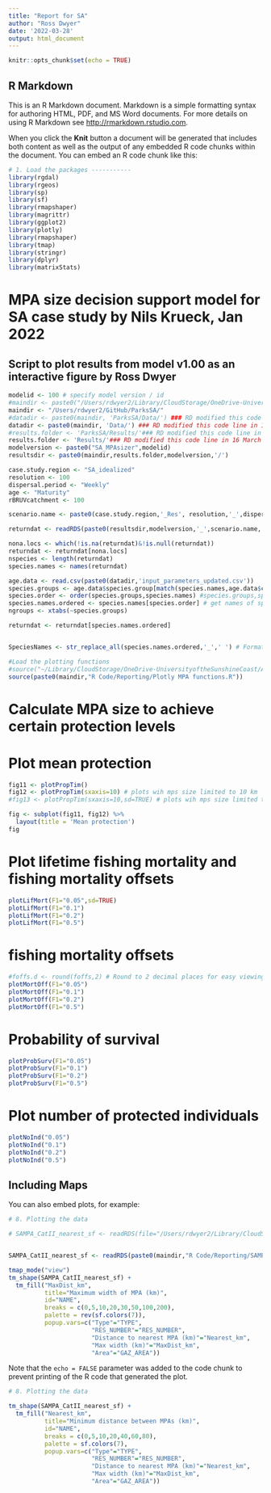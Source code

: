 ```yaml
---
title: "Report for SA"
author: "Ross Dwyer"
date: '2022-03-28'
output: html_document
---
```


```r
knitr::opts_chunk$set(echo = TRUE)
```

## R Markdown

This is an R Markdown document. Markdown is a simple formatting syntax for authoring HTML, PDF, and MS Word documents. For more details on using R Markdown see <http://rmarkdown.rstudio.com>.

When you click the **Knit** button a document will be generated that includes both content as well as the output of any embedded R code chunks within the document. You can embed an R code chunk like this:

```r
# 1. Load the packages -----------
library(rgdal)
library(rgeos)
library(sp)
library(sf)
library(rmapshaper)
library(magrittr)
library(ggplot2)
library(plotly)
library(rmapshaper)
library(tmap)
library(stringr)
library(dplyr)
library(matrixStats)
```

# MPA size decision support model for SA case study by Nils Krueck, Jan 2022  
## Script to plot results from model v1.00 as an interactive figure by Ross Dwyer                             

```r
modelid <- 100 # specify model version / id
#maindir <- paste0("/Users/rdwyer2/Library/CloudStorage/OneDrive-UniversityoftheSunshineCoast/Australia/Flinders",'/')
maindir <- "/Users/rdwyer2/GitHub/ParksSA/"
#datadir <- paste0(maindir, 'ParksSA/Data/') ### RD modified this code line in 16 March 2022
datadir <- paste0(maindir, 'Data/') ### RD modified this code line in 16 March 2022
#results.folder <- 'ParksSA/Results/'### RD modified this code line in 16 March 2022
results.folder <- 'Results/'### RD modified this code line in 16 March 2022
modelversion <- paste0("SA_MPAsizer",modelid)
resultsdir <- paste0(maindir,results.folder,modelversion,'/')
```

```r
case.study.region <- "SA_idealized"
resolution <- 100
dispersal.period <- "Weekly"
age <- "Maturity"
rBRUVcatchment <- 100
```

```r
scenario.name <- paste0(case.study.region,'_Res', resolution,'_',dispersal.period,'_AgeAt',age,'_rBRUV',rBRUVcatchment)

returndat <- readRDS(paste0(resultsdir,modelversion,'_',scenario.name,'_returndat.RDS'))

nona.locs <- which(!is.na(returndat)&!is.null(returndat))
returndat <- returndat[nona.locs]
nspecies <- length(returndat)
species.names <- names(returndat) 

age.data <- read.csv(paste0(datadir,'input_parameters_updated.csv'))
species.groups <- age.data$species.group[match(species.names,age.data$common.name)]
species.order <- order(species.groups,species.names) #species.groups,species.names) # determine order of species to plot
species.names.ordered <- species.names[species.order] # get names of species in order
ngroups <- xtabs(~species.groups)

returndat <- returndat[species.names.ordered]


SpeciesNames <- str_replace_all(species.names.ordered,'_',' ') # Formatted species names


```


```r
#Load the plotting functions
#source("~/Library/CloudStorage/OneDrive-UniversityoftheSunshineCoast/Australia/Flinders/R/Plotly MPA functions.R")
source(paste0(maindir,"R Code/Reporting/Plotly MPA functions.R"))
```
# Calculate MPA size to achieve certain protection levels 


# Plot mean protection 


```r
fig11 <- plotPropTim()
fig12 <- plotPropTim(sxaxis=10) # plots wih mps size limited to 10 km
#fig13 <- plotPropTim(sxaxis=10,sd=TRUE) # plots wih mps size limited to 10 km

fig <- subplot(fig11, fig12) %>% 
  layout(title = 'Mean protection')
fig

```

# Plot lifetime fishing mortality and fishing mortality offsets

```r
plotLifMort(F1="0.05",sd=TRUE)
plotLifMort(F1="0.1")
plotLifMort(F1="0.2")
plotLifMort(F1="0.5")
```


# fishing mortality offsets 



```r
#foffs.d <- round(foffs,2) # Round to 2 decimal places for easy viewing
plotMortOff(F1="0.05")
plotMortOff(F1="0.1")
plotMortOff(F1="0.2")
plotMortOff(F1="0.5")
```


# Probability of survival 

```r
plotProbSurv(F1="0.05")
plotProbSurv(F1="0.1")
plotProbSurv(F1="0.2")
plotProbSurv(F1="0.5")
```

# Plot number of protected individuals 

```r
plotNoInd("0.05")
plotNoInd("0.1")
plotNoInd("0.2")
plotNoInd("0.5")
```


## Including Maps

You can also embed plots, for example:

```r
# 8. Plotting the data 

# SAMPA_CatII_nearest_sf <- readRDS(file="/Users/rdwyer2/Library/CloudStorage/OneDrive-UniversityoftheSunshineCoast/Australia/Flinders/Data/SAMPA_CatII_nearest.RDS")


SAMPA_CatII_nearest_sf <- readRDS(paste0(maindir,"R Code/Reporting/SAMPA_CatII_nearest.RDS"))

tmap_mode("view")
tm_shape(SAMPA_CatII_nearest_sf) + 
  tm_fill("MaxDist_km", 
          title="Maximum width of MPA (km)",
          id="NAME", 
          breaks = c(0,5,10,20,30,50,100,200),
          palette = rev(sf.colors(7)),
          popup.vars=c("Type"="TYPE",
                       "RES_NUMBER"="RES_NUMBER",
                       "Distance to nearest MPA (km)"="Nearest_km", 
                       "Max width (km)"="MaxDist_km", 
                       "Area"="GAZ_AREA"))

```

Note that the `echo = FALSE` parameter was added to the code chunk to prevent printing of the R code that generated the plot.

```r
# 8. Plotting the data 

tm_shape(SAMPA_CatII_nearest_sf) + 
  tm_fill("Nearest_km", 
          title="Minimum distance between MPAs (km)",
          id="NAME", 
          breaks = c(0,5,10,20,40,60,80),
          palette = sf.colors(7),
          popup.vars=c("Type"="TYPE",
                       "RES_NUMBER"="RES_NUMBER",
                       "Distance to nearest MPA (km)"="Nearest_km", 
                       "Max width (km)"="MaxDist_km", 
                       "Area"="GAZ_AREA"))

```
